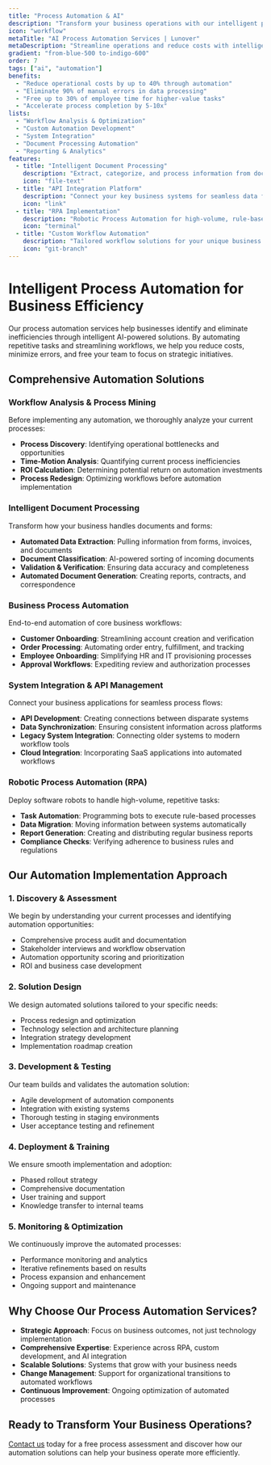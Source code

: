 ```yaml
---
title: "Process Automation & AI"
description: "Transform your business operations with our intelligent process automation solutions. We identify repetitive tasks and workflows across your organization and implement AI-powered systems that reduce manual effort, minimize errors, and dramatically accelerate execution times."
icon: "workflow"
metaTitle: "AI Process Automation Services | Lunover"
metaDescription: "Streamline operations and reduce costs with intelligent process automation that eliminates repetitive tasks and improves workflow efficiency."
gradient: "from-blue-500 to-indigo-600"
order: 7
tags: ["ai", "automation"]
benefits:
  - "Reduce operational costs by up to 40% through automation"
  - "Eliminate 90% of manual errors in data processing"
  - "Free up to 30% of employee time for higher-value tasks"
  - "Accelerate process completion by 5-10x"
lists:
  - "Workflow Analysis & Optimization"
  - "Custom Automation Development"
  - "System Integration"
  - "Document Processing Automation"
  - "Reporting & Analytics"
features:
  - title: "Intelligent Document Processing"
    description: "Extract, categorize, and process information from documents using AI-powered OCR and NLP."
    icon: "file-text"
  - title: "API Integration Platform"
    description: "Connect your key business systems for seamless data flow and process automation."
    icon: "link"
  - title: "RPA Implementation"
    description: "Robotic Process Automation for high-volume, rule-based business processes."
    icon: "terminal"
  - title: "Custom Workflow Automation"
    description: "Tailored workflow solutions for your unique business processes and requirements."
    icon: "git-branch"
---
```


# Intelligent Process Automation for Business Efficiency

Our process automation services help businesses identify and eliminate inefficiencies through intelligent AI-powered solutions. By automating repetitive tasks and streamlining workflows, we help you reduce costs, minimize errors, and free your team to focus on strategic initiatives.

## Comprehensive Automation Solutions

### Workflow Analysis & Process Mining

Before implementing any automation, we thoroughly analyze your current processes:

- **Process Discovery**: Identifying operational bottlenecks and opportunities
- **Time-Motion Analysis**: Quantifying current process inefficiencies
- **ROI Calculation**: Determining potential return on automation investments
- **Process Redesign**: Optimizing workflows before automation implementation

### Intelligent Document Processing

Transform how your business handles documents and forms:

- **Automated Data Extraction**: Pulling information from forms, invoices, and documents
- **Document Classification**: AI-powered sorting of incoming documents
- **Validation & Verification**: Ensuring data accuracy and completeness
- **Automated Document Generation**: Creating reports, contracts, and correspondence

### Business Process Automation

End-to-end automation of core business workflows:

- **Customer Onboarding**: Streamlining account creation and verification
- **Order Processing**: Automating order entry, fulfillment, and tracking
- **Employee Onboarding**: Simplifying HR and IT provisioning processes
- **Approval Workflows**: Expediting review and authorization processes

### System Integration & API Management

Connect your business applications for seamless process flows:

- **API Development**: Creating connections between disparate systems
- **Data Synchronization**: Ensuring consistent information across platforms
- **Legacy System Integration**: Connecting older systems to modern workflow tools
- **Cloud Integration**: Incorporating SaaS applications into automated workflows

### Robotic Process Automation (RPA)

Deploy software robots to handle high-volume, repetitive tasks:

- **Task Automation**: Programming bots to execute rule-based processes
- **Data Migration**: Moving information between systems automatically
- **Report Generation**: Creating and distributing regular business reports
- **Compliance Checks**: Verifying adherence to business rules and regulations

## Our Automation Implementation Approach

### 1. Discovery & Assessment

We begin by understanding your current processes and identifying automation opportunities:

- Comprehensive process audit and documentation
- Stakeholder interviews and workflow observation
- Automation opportunity scoring and prioritization
- ROI and business case development

### 2. Solution Design

We design automated solutions tailored to your specific needs:

- Process redesign and optimization
- Technology selection and architecture planning
- Integration strategy development
- Implementation roadmap creation

### 3. Development & Testing

Our team builds and validates the automation solution:

- Agile development of automation components
- Integration with existing systems
- Thorough testing in staging environments
- User acceptance testing and refinement

### 4. Deployment & Training

We ensure smooth implementation and adoption:

- Phased rollout strategy
- Comprehensive documentation
- User training and support
- Knowledge transfer to internal teams

### 5. Monitoring & Optimization

We continuously improve the automated processes:

- Performance monitoring and analytics
- Iterative refinements based on results
- Process expansion and enhancement
- Ongoing support and maintenance

## Why Choose Our Process Automation Services?

- **Strategic Approach**: Focus on business outcomes, not just technology implementation
- **Comprehensive Expertise**: Experience across RPA, custom development, and AI integration
- **Scalable Solutions**: Systems that grow with your business needs
- **Change Management**: Support for organizational transitions to automated workflows
- **Continuous Improvement**: Ongoing optimization of automated processes

## Ready to Transform Your Business Operations?

[Contact us](/contact) today for a free process assessment and discover how our automation solutions can help your business operate more efficiently.
